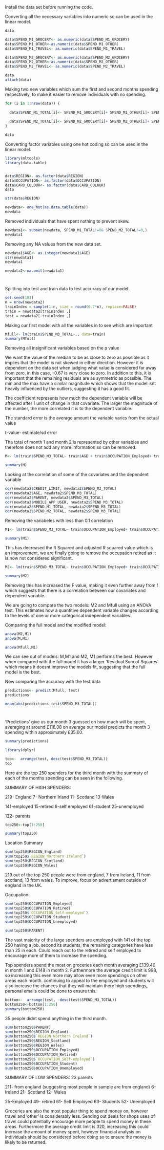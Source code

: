 
Install the data set before running the code.

Converting all the necessary variables into numeric so can be used in the linear model.
```r
data

data$SPEND_M1_GROCERY<- as.numeric(data$SPEND_M1_GROCERY)
data$SPEND_M1_OTHER<-as.numeric(data$SPEND_M1_OTHER)
data$SPEND_M1_TRAVEL<- as.numeric(data$SPEND_M1_TRAVEL)

data$SPEND_M2_GROCERY<- as.numeric(data$SPEND_M2_GROCERY)
data$SPEND_M2_OTHER<-as.numeric(data$SPEND_M2_OTHER)
data$SPEND_M2_TRAVEL<- as.numeric(data$SPEND_M2_TRAVEL)

```


```r
data
attach(data)
```
Making two new variables which sum the first and second months spending respectively, to make it easier to remove individuals with no spending.
```r
for (i in 1:nrow(data)) {
  
  data$SPEND_M1_TOTAL[i]<- SPEND_M1_GROCERY[i]+ SPEND_M1_OTHER[i]+ SPEND_M1_TRAVEL[i]
  
  data$SPEND_M2_TOTAL[i]<- SPEND_M2_GROCERY[i]+ SPEND_M2_OTHER[i]+ SPEND_M2_TRAVEL[i]
}

data
```

Converting factor variables using one hot coding so can be used in the linear model.
```r
library(mltools)
library(data.table)


data$REGION<- as.factor(data$REGION)
data$OCCUPATION<- as.factor(data$OCCUPATION)
data$CARD_COLOUR<- as.factor(data$CARD_COLOUR)
data

str(data$REGION)

newdata<- one_hot(as.data.table(data))
newdata

```


Removed individuals that have spent nothing to prevent skew.
```r

newdata1<- subset(newdata, SPEND_M1_TOTAL!=0& SPEND_M2_TOTAL!=0,)
newdata1

```

Removing any NA values from the new data set.


```r
newdata1$AGE<- as.integer(newdata1$AGE)
str(newdata1)
newdata1

newdata2<-na.omit(newdata1)




```




Splitting into test and train data to test accuracy of our model.

```r

set.seed(101)
n = nrow(newdata2)
trainIndex = sample(1:n, size = round(0.7*n), replace=FALSE)
train = newdata2[trainIndex ,]
test = newdata2[-trainIndex ,]


```

Making our first model with all the variables in to see which are important

```r
Mfull<- lm(train$SPEND_M3_TOTAL~., data=train)
summary(Mfull)
```
Removing all insignificant variables based on the p value


We want the value of the median to be as close to zero as possible as it implies that the model is not skewed in either direction. However it is dependent on the data set when judging what value is considered far away from zero, in this case, -0.67 is very close to zero. In addition to this, it is important that the remaining residuals are as symmetric as possible. The min and the max have a similar magnitude which shows that the model isnt heavily influenced by the outliers, suggesting it has a good fit.

The coefficient represents how much the dependent variable will be affected after 1 unit of change in that covariate. The larger the magnitude of the number, the more correlated it is to the dependent variable.

The standard error is the average amount the variable varies from the actual value

t-value- estimate/sd error 

The total of month 1 and month 2 is represented by other variables and therefore does not add any more information so can be removed.

```r


M<- lm(train$SPEND_M3_TOTAL~ train$AGE + train$OCCUPATION_Employed+ train$OCCUPATION_Retired+ train$OCCUPATION_Student+ train$MOBILE_APP_USER+ train$CARD_COLOUR_Blue+ train$CREDIT_LIMIT+ train$SPEND_M1_GROCERY+ train$SPEND_M1_OTHER+ train$SPEND_M1_TRAVEL+ train$SPEND_M2_GROCERY+train$SPEND_M2_OTHER+ train$SPEND_M2_TRAVEL, data = train)

summary(M)

```

Looking at the correlation of some of the covariates and the dependent variable

```r
cor(newdata2$CREDIT_LIMIT, newdata2$SPEND_M3_TOTAL)
cor(newdata2$AGE, newdata2$SPEND_M3_TOTAL)
cor(newdata2$PARENT, newdata2$SPEND_M3_TOTAL)
cor(newdata2$MOBILE_APP_USER, newdata2$SPEND_M3_TOTAL)
cor(newdata2$SPEND_M1_TOTAL, newdata2$SPEND_M3_TOTAL)
cor(newdata2$SPEND_M2_TOTAL, newdata2$SPEND_M3_TOTAL)

```
Removing the variabeles with less than 0.1 correlation

```r
M1<- lm(train$SPEND_M3_TOTAL~ train$OCCUPATION_Employed+ train$OCCUPATION_Retired+ train$OCCUPATION_Student+ train$CARD_COLOUR_Blue+ train$CREDIT_LIMIT+ train$SPEND_M1_GROCERY+ train$SPEND_M1_OTHER+ train$SPEND_M1_TRAVEL+ train$SPEND_M2_GROCERY+train$SPEND_M2_OTHER+ train$SPEND_M2_TRAVEL, data = train)

summary(M1)

```
This has decreased the R Squared and adjusted R squared value which is an improvement, we are finally going to remove the occupation retired as it is now not considered significant. 


```r

M2<- lm(train$SPEND_M3_TOTAL~ train$OCCUPATION_Employed+ train$OCCUPATION_Student+ train$CARD_COLOUR_Blue+ train$CREDIT_LIMIT+ train$SPEND_M1_GROCERY+ train$SPEND_M1_OTHER+ train$SPEND_M1_TRAVEL+ train$SPEND_M2_GROCERY+train$SPEND_M2_OTHER+ train$SPEND_M2_TRAVEL, data = train)

summary(M2)
```

Removing this has increased the F value, making it even further away from 1 which suggests that there is a correlation between our covariates and dependent variable.


We are going to compare the two models: M2 and Mfull using an ANOVA test. This estimates how a quantitive dependent variable changes according to the levels of one or more categorical independent variables. 

Comparing the full model and the modified model:

```r
anova(M2,M1)
anova(M,M1)

anova(Mfull,M1)

```
We can see out of models: M,M1 and M2, M1 performs the best. However when compared with the full model it has  a larger 'Residual Sum of Squares' which means it doesnt improve the models fit, suggesting that the full model is the best.

Now comparing the accuracy with the test data 

```r
predictions<- predict(Mfull, test)
predictions

mean(abs(predictions-test$SPEND_M3_TOTAL))




```
'Predictions' give us our month 3 guessed on how much will be spent, averaging at around £116.08
on average our model predicts the month 3 spending within approximately £35.00.

```r
summary(predictions)

```

```r
library(dplyr)

top<-  arrange(test, desc(test$SPEND_M3_TOTAL))
top
```

Here are the top 250 spenders for the third month with the summary of each of the months spending can be seen in the following.

SUMMARY OF HIGH SPENDERS:

219- England
7- Northern Irland
11- Scotland
13-Wales

141-employed
15-retired
8-self employed
61-student
25-unemployed

122- parents


```r
top250<-top[1:250]

summary(top250)
```

Location Summary
```r
sum(top250$REGION_England)
sum(top250$`REGION_Northern Ireland`)
sum(top250$REGION_Scotland)
sum(top250$REGION_Wales)
```

219 out of the top 250 people were from england, 7 from Ireland, 11 from scotland, 13 from wales. To improve, focus on advertisment outside of england in the UK.

Occupation

```r
sum(top250$OCCUPATION_Employed)
sum(top250$OCCUPATION_Retired)
sum(top250$`OCCUPATION_Self-employed`)
sum(top250$OCCUPATION_Student)
sum(top250$OCCUPATION_Unemployed)

sum(top250$PARENT)


```

The vast majority of the large spenders are employed with 141 of the top 250 having a job. second its students, the remaining categories have less than 25 in each. Could reach out to the retired and self employed to encourage more of them to increase the spending.


Top spenders spend the most on groceries each month averaging £139.40 in month 1 and £148 in month 2. Furthermore the average credit limit is 998, so increasing this even more may allow even more spendings on other areas each month. continuing to appeal to the employed and students will also increase the chances that they will maintain there high spendings, personal emails could be done to ensure this. 



```r
bottom<-  arrange(test, -desc(test$SPEND_M3_TOTAL))
bottom250<-bottom[1:250]
summary(bottom250)
```
35 people didnt spend anything in the third month. 
```r
sum(bottom250$PARENT)
sum(bottom250$REGION_England)
sum(bottom250$`REGION_Northern Ireland`)
sum(bottom250$REGION_Scotland)
sum(bottom250$REGION_Wales)
sum(bottom250$OCCUPATION_Employed)
sum(bottom250$OCCUPATION_Retired)
sum(bottom250$`OCCUPATION_Self-employed`)
sum(bottom250$OCCUPATION_Student)
sum(bottom250$OCCUPATION_Unemployed)
```
SUMMARY OF LOW SPENDERS:
23 parents

211- from england (suggesting most people in sample are from england)
6- Ireland
21- Scotland
12- Wales

25-Employed
49- retired
61- Self Employed
63- Students
52- Unemployed

Groceries are also the most popular thing to spend money on, however travel and 'other' is considerably less. Sending out deals for shops uses of travel could potentially encourage more people to spend money in these areas. Furthermore the average credit limit is 320, increasing this could increase the amount of money spent, however financial analysis on individuals should be considered before doing so to ensure the money is likely to be returned.




